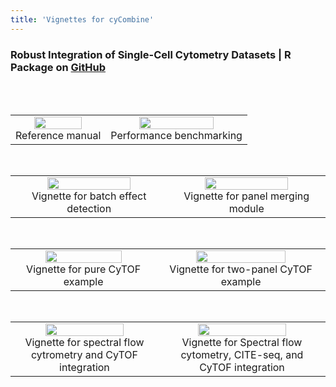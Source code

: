 ```yaml
---
title: 'Vignettes for cyCombine'
---
```


### Robust Integration of Single-Cell Cytometry Datasets | R Package on [GitHub](https://github.com/biosurf/cyCombine)

<br>
<br>
<table style="width:100%">
<tr>

<td><center>[![](images/cyCombine/Logos/cyCombine.png){ width=75% }](cyCombine_ref_manual.html)<br>Reference manual</center></td>

<td><center>[![](images/cyCombine/Logos/benchmarking.png){ width=75% }](cyCombine_benchmarking.html)<br>Performance benchmarking</center></td>

</tr>
</table>
<br>


<table style="width:100%">
<tr>

<td><center>[![](images/cyCombine/Logos/detect_effect.png){ width=75% }](cyCombine_detect_batch_effects.html)<br>Vignette for batch effect detection</center></td>
    
<td><center>[![](images/cyCombine/Logos/Panel_merging.png){ width=75% }](cyCombine_panel_merging.html)<br>Vignette for panel merging module</center></td>

</tr>
</table>
<br>


<table style="width:100%">
<tr>

<td><center>[![](images/cyCombine/Logos/CyTOF.png){ width=75% }](cyCombine_CyTOF_1panel.html)<br>Vignette for pure CyTOF example</center></td>
    
<td><center>[![](images/cyCombine/Logos/CyTOF2.png){ width=75% }](cyCombine_CyTOF_2panels.html)<br>Vignette for two-panel CyTOF example</center></td>

</tr>
</table>
<br>

<table style="width:100%">
<tr>

<td><center>[![](images/cyCombine/Logos/Flow2.png){ width=75% }](cyCombine_Spectralflow_CyTOF.html)<br>Vignette for spectral flow cytrometry and CyTOF integration</center></td>

<td><center>[![](images/cyCombine/Logos/Spectral_CITEseq.png){ width=75% }](cyCombine_CITEseq_Spectral_CyTOF.html)<br>Vignette for Spectral flow cytometry, CITE-seq, and CyTOF integration</center></td>

</tr>
</table>
<!-- <br> -->


<!-- <table style="width:100%"> -->
<!-- <tr> -->

<!-- <td><center>[![](images/cyCombine/Flow1.png){ width=75% }](cyCombine/Flow_CyTOF.html)<br>Vignette for flow cytrometry and CyTOF integration</center></td> -->

<!-- <td><center>[![](images/cyCombine/CITEseq.png){ width=75% }](cyCombine/CITEseq_CyTOF.html)<br>Vignette for CITE-seq and CyTOF integration</center></td> -->

<!-- </tr> -->
<!-- </table> -->